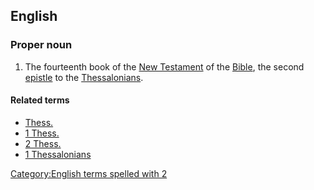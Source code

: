 ==English==

===Proper noun===
{{en-proper noun}}

{{book of the Bible|Second Epistle to the Thessalonians}}
# {{biblical}}  The fourteenth book of the [[New Testament]] of the [[Bible]], the second [[epistle]] to the [[Thessalonians]].

====Related terms====
*[[Thess.]]
*[[1 Thess.]]
*[[2 Thess.]]
*[[1 Thessalonians]]

[[Category:English terms spelled with 2]]